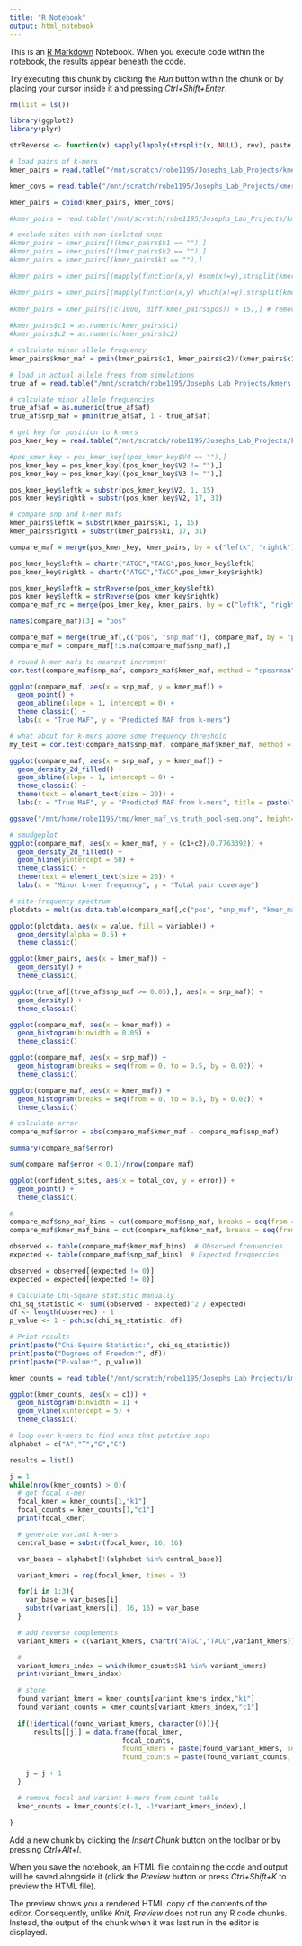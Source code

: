 ```yaml
---
title: "R Notebook"
output: html_notebook
---
```


This is an [R Markdown](http://rmarkdown.rstudio.com) Notebook. When you execute code within the notebook, the results appear beneath the code. 

Try executing this chunk by clicking the *Run* button within the chunk or by placing your cursor inside it and pressing *Ctrl+Shift+Enter*. 

```r
rm(list = ls())

library(ggplot2)
library(plyr)

strReverse <- function(x) sapply(lapply(strsplit(x, NULL), rev), paste, collapse="")

```

```r
# load pairs of k-mers
kmer_pairs = read.table("/mnt/scratch/robe1195/Josephs_Lab_Projects/kmers_poolseq/kmerpairs_sequences.tsv", col.names = c("k1"))

kmer_covs = read.table("/mnt/scratch/robe1195/Josephs_Lab_Projects/kmers_poolseq/kmerpairs_coverages.tsv", col.names = c("c1", "c2"))

kmer_pairs = cbind(kmer_pairs, kmer_covs)

#kmer_pairs = read.table("/mnt/scratch/robe1195/Josephs_Lab_Projects/kmers_poolseq/kmer_pairs.txt", fill = T, col.names = c("pos", "k1", "c1", "k2", "c2", "k3", "c3", "k4", "c4"))

# exclude sites with non-isolated snps
#kmer_pairs = kmer_pairs[!(kmer_pairs$k1 == ""),]
#kmer_pairs = kmer_pairs[!(kmer_pairs$k2 == ""),]
#kmer_pairs = kmer_pairs[(kmer_pairs$k3 == ""),]

#kmer_pairs = kmer_pairs[(mapply(function(x,y) #sum(x!=y),strsplit(kmer_pairs$k1,""),strsplit(kmer_pairs$k2,"")) == 1),]

#kmer_pairs = kmer_pairs[(mapply(function(x,y) which(x!=y),strsplit(kmer_pairs$k1,""),strsplit(kmer_pairs$k2,"")) == 16),]
       
#kmer_pairs = kmer_pairs[(c(1000, diff(kmer_pairs$pos)) > 15),] # remove non-isolated snps
           
#kmer_pairs$c1 = as.numeric(kmer_pairs$c1)
#kmer_pairs$c2 = as.numeric(kmer_pairs$c2)

# calculate minor allele frequency
kmer_pairs$kmer_maf = pmin(kmer_pairs$c1, kmer_pairs$c2)/(kmer_pairs$c1 + kmer_pairs$c2)

# load in actual allele freqs from simulations
true_af = read.table("/mnt/scratch/robe1195/Josephs_Lab_Projects/kmers_poolseq/slim_allele_freqs.txt", col.names = c("chrom", "pos", "af", "ac"))

# calculate minor allele frequencies
true_af$af = as.numeric(true_af$af)
true_af$snp_maf = pmin(true_af$af, 1 - true_af$af)

# get key for position to k-mers
pos_kmer_key = read.table("/mnt/scratch/robe1195/Josephs_Lab_Projects/kmers_poolseq/center_kmer_pairs.txt", fill = T)

#pos_kmer_key = pos_kmer_key[(pos_kmer_key$V4 == ""),]
pos_kmer_key = pos_kmer_key[(pos_kmer_key$V2 != ""),]
pos_kmer_key = pos_kmer_key[(pos_kmer_key$V3 != ""),]

pos_kmer_key$leftk = substr(pos_kmer_key$V2, 1, 15)
pos_kmer_key$rightk = substr(pos_kmer_key$V2, 17, 31)

# compare snp and k-mer mafs
kmer_pairs$leftk = substr(kmer_pairs$k1, 1, 15)
kmer_pairs$rightk = substr(kmer_pairs$k1, 17, 31)

compare_maf = merge(pos_kmer_key, kmer_pairs, by = c("leftk", "rightk"))

pos_kmer_key$leftk = chartr("ATGC","TACG",pos_kmer_key$leftk)
pos_kmer_key$rightk = chartr("ATGC","TACG",pos_kmer_key$rightk)

pos_kmer_key$leftk = strReverse(pos_kmer_key$leftk)
pos_kmer_key$leftk = strReverse(pos_kmer_key$rightk)
compare_maf_rc = merge(pos_kmer_key, kmer_pairs, by = c("leftk", "rightk"))

names(compare_maf)[3] = "pos"

compare_maf = merge(true_af[,c("pos", "snp_maf")], compare_maf, by = "pos")
compare_maf = compare_maf[!is.na(compare_maf$snp_maf),]

# round k-mer mafs to nearest increment 
cor.test(compare_maf$snp_maf, compare_maf$kmer_maf, method = "spearman")

ggplot(compare_maf, aes(x = snp_maf, y = kmer_maf)) +
  geom_point() +
  geom_abline(slope = 1, intercept = 0) +
  theme_classic() +
  labs(x = "True MAF", y = "Predicted MAF from k-mers")

# what about for k-mers above some frequency threshold
my_test = cor.test(compare_maf$snp_maf, compare_maf$kmer_maf, method = "spearman")

ggplot(compare_maf, aes(x = snp_maf, y = kmer_maf)) +
  geom_density_2d_filled() +
  geom_abline(slope = 1, intercept = 0) +
  theme_classic() +
  theme(text = element_text(size = 20)) +
  labs(x = "True MAF", y = "Predicted MAF from k-mers", title = paste("rho =", signif(my_test$estimate, 2), "; p =", paste(format(signif(my_test$p.value, 2), digits = 2))))

ggsave("/mnt/home/robe1195/tmp/kmer_maf_vs_truth_pool-seq.png", height= 7, width = 8)

# smudgeplot
ggplot(compare_maf, aes(x = kmer_maf, y = (c1+c2)/0.7763392)) +
  geom_density_2d_filled() +
  geom_hline(yintercept = 50) +
  theme_classic() +
  theme(text = element_text(size = 20)) +
  labs(x = "Minor k-mer frequency", y = "Total pair coverage")

# site-frequency spectrum
plotdata = melt(as.data.table(compare_maf[,c("pos", "snp_maf", "kmer_maf")]), id = "pos")

ggplot(plotdata, aes(x = value, fill = variable)) +
  geom_density(alpha = 0.5) +
  theme_classic()

ggplot(kmer_pairs, aes(x = kmer_maf)) +
  geom_density() +
  theme_classic()

ggplot(true_af[(true_af$snp_maf >= 0.05),], aes(x = snp_maf)) +
  geom_density() +
  theme_classic()

ggplot(compare_maf, aes(x = kmer_maf)) +
  geom_histogram(binwidth = 0.05) +
  theme_classic()

ggplot(compare_maf, aes(x = snp_maf)) +
  geom_histogram(breaks = seq(from = 0, to = 0.5, by = 0.02)) +
  theme_classic()

ggplot(compare_maf, aes(x = kmer_maf)) +
  geom_histogram(breaks = seq(from = 0, to = 0.5, by = 0.02)) +
  theme_classic()

# calculate error
compare_maf$error = abs(compare_maf$kmer_maf - compare_maf$snp_maf)

summary(compare_maf$error)

sum(compare_maf$error < 0.1)/nrow(compare_maf)

ggplot(confident_sites, aes(x = total_cov, y = error)) +
  geom_point() +
  theme_classic()

#
compare_maf$snp_maf_bins = cut(compare_maf$snp_maf, breaks = seq(from = 0, to = 0.5, by = 0.05))
compare_maf$kmer_maf_bins = cut(compare_maf$kmer_maf, breaks = seq(from = 0, to = 0.5, by = 0.05))

observed <- table(compare_maf$kmer_maf_bins)  # Observed frequencies
expected <- table(compare_maf$snp_maf_bins)  # Expected frequencies

observed = observed[(expected != 0)]
expected = expected[(expected != 0)]

# Calculate Chi-Square statistic manually
chi_sq_statistic <- sum((observed - expected)^2 / expected)
df <- length(observed) - 1
p_value <- 1 - pchisq(chi_sq_statistic, df)

# Print results
print(paste("Chi-Square Statistic:", chi_sq_statistic))
print(paste("Degrees of Freedom:", df))
print(paste("P-value:", p_value))

```

```r
kmer_counts = read.table("/mnt/scratch/robe1195/Josephs_Lab_Projects/kmers_poolseq/kmer_counts.txt", col.names = c("k1", "c1"))

ggplot(kmer_counts, aes(x = c1)) +
  geom_histogram(binwidth = 1) +
  geom_vline(xintercept = 5) +
  theme_classic()

# loop over k-mers to find ones that putative snps
alphabet = c("A","T","G","C")

results = list()

j = 1
while(nrow(kmer_counts) > 0){
  # get focal k-mer
  focal_kmer = kmer_counts[1,"k1"]
  focal_counts = kmer_counts[1,"c1"]
  print(focal_kmer)

  # generate variant k-mers
  central_base = substr(focal_kmer, 16, 16)

  var_bases = alphabet[!(alphabet %in% central_base)]

  variant_kmers = rep(focal_kmer, times = 3)

  for(i in 1:3){
    var_base = var_bases[i]
    substr(variant_kmers[i], 16, 16) = var_base
  }

  # add reverse complements
  variant_kmers = c(variant_kmers, chartr("ATGC","TACG",variant_kmers))

  # 
  variant_kmers_index = which(kmer_counts$k1 %in% variant_kmers)
  print(variant_kmers_index)

  # store 
  found_variant_kmers = kmer_counts[variant_kmers_index,"k1"]
  found_variant_counts = kmer_counts[variant_kmers_index,"c1"]
  
  if(!identical(found_variant_kmers, character(0))){
      results[[j]] = data.frame(focal_kmer,
                            focal_counts,
                            found_kmers = paste(found_variant_kmers, sep = ";"),
                            found_counts = paste(found_variant_counts, sep = ";"))

    j = j + 1
  }

  # remove focal and variant k-mers from count table
  kmer_counts = kmer_counts[c(-1, -1*variant_kmers_index),]

}


```

Add a new chunk by clicking the *Insert Chunk* button on the toolbar or by pressing *Ctrl+Alt+I*.

When you save the notebook, an HTML file containing the code and output will be saved alongside it (click the *Preview* button or press *Ctrl+Shift+K* to preview the HTML file).

The preview shows you a rendered HTML copy of the contents of the editor. Consequently, unlike *Knit*, *Preview* does not run any R code chunks. Instead, the output of the chunk when it was last run in the editor is displayed.
